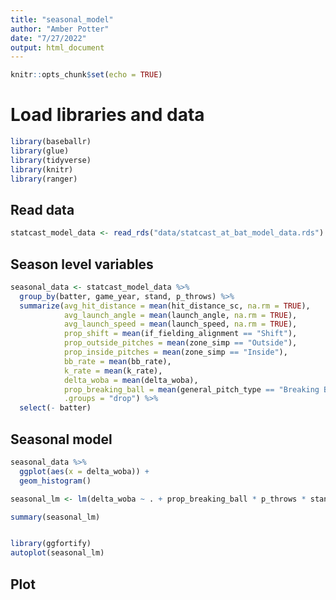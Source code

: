 ```yaml
---
title: "seasonal_model"
author: "Amber Potter"
date: "7/27/2022"
output: html_document
---
```


```r
knitr::opts_chunk$set(echo = TRUE)
```


# Load libraries and data
```r
library(baseballr)
library(glue)
library(tidyverse)
library(knitr)
library(ranger)
```


## Read data

```r
statcast_model_data <- read_rds("data/statcast_at_bat_model_data.rds")
```

## Season level variables

```r
seasonal_data <- statcast_model_data %>%
  group_by(batter, game_year, stand, p_throws) %>%
  summarize(avg_hit_distance = mean(hit_distance_sc, na.rm = TRUE),
            avg_launch_angle = mean(launch_angle, na.rm = TRUE),
            avg_launch_speed = mean(launch_speed, na.rm = TRUE),
            prop_shift = mean(if_fielding_alignment == "Shift"),
            prop_outside_pitches = mean(zone_simp == "Outside"),
            prop_inside_pitches = mean(zone_simp == "Inside"),
            bb_rate = mean(bb_rate),
            k_rate = mean(k_rate),
            delta_woba = mean(delta_woba),
            prop_breaking_ball = mean(general_pitch_type == "Breaking Ball"),
            .groups = "drop") %>%
  select(- batter)
```

## Seasonal model


```r
seasonal_data %>%
  ggplot(aes(x = delta_woba)) +
  geom_histogram()
```


```r
seasonal_lm <- lm(delta_woba ~ . + prop_breaking_ball * p_throws * stand + prop_shift * stand - delta_woba, data = seasonal_data)

summary(seasonal_lm)


library(ggfortify)
autoplot(seasonal_lm)
```



## Plot



